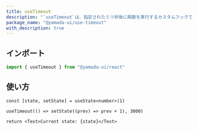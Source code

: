 ```yaml
---
title: useTimeout
description: "`useTimeout`は、指定されたミリ秒後に関数を実行するカスタムフックです。"
package_name: "@yamada-ui/use-timeout"
with_description: true
---
```


## インポート

```ts
import { useTimeout } from "@yamada-ui/react"
```

## 使い方

```tsx functional=true
const [state, setState] = useState<number>(1)

useTimeout(() => setState((prev) => prev + 1), 3000)

return <Text>Current state: {state}</Text>
```
